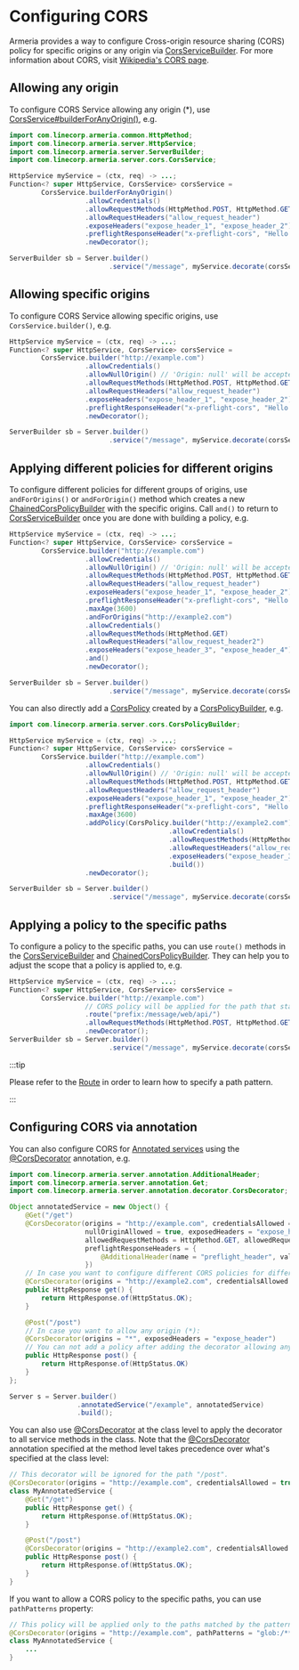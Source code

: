 Configuring CORS
================

Armeria provides a way to configure Cross-origin resource sharing (CORS) policy for specific origins or
any origin via [CorsServiceBuilder](type). For more information about CORS,
visit [Wikipedia's CORS page](https://en.wikipedia.org/wiki/Cross-origin_resource_sharing).

## Allowing any origin

To configure CORS Service allowing any origin (*), use [CorsService#builderForAnyOrigin()](type), e.g.

```java
import com.linecorp.armeria.common.HttpMethod;
import com.linecorp.armeria.server.HttpService;
import com.linecorp.armeria.server.ServerBuilder;
import com.linecorp.armeria.server.cors.CorsService;

HttpService myService = (ctx, req) -> ...;
Function<? super HttpService, CorsService> corsService =
        CorsService.builderForAnyOrigin()
                   .allowCredentials()
                   .allowRequestMethods(HttpMethod.POST, HttpMethod.GET)
                   .allowRequestHeaders("allow_request_header")
                   .exposeHeaders("expose_header_1", "expose_header_2")
                   .preflightResponseHeader("x-preflight-cors", "Hello CORS")
                   .newDecorator();

ServerBuilder sb = Server.builder()
                         .service("/message", myService.decorate(corsService));
```

## Allowing specific origins

To configure CORS Service allowing specific origins, use `CorsService.builder()`, e.g.

```java
HttpService myService = (ctx, req) -> ...;
Function<? super HttpService, CorsService> corsService =
        CorsService.builder("http://example.com")
                   .allowCredentials()
                   .allowNullOrigin() // 'Origin: null' will be accepted.
                   .allowRequestMethods(HttpMethod.POST, HttpMethod.GET)
                   .allowRequestHeaders("allow_request_header")
                   .exposeHeaders("expose_header_1", "expose_header_2")
                   .preflightResponseHeader("x-preflight-cors", "Hello CORS")
                   .newDecorator();

ServerBuilder sb = Server.builder()
                         .service("/message", myService.decorate(corsService));
```

## Applying different policies for different origins

To configure different policies for different groups of origins, use `andForOrigins()` or `andForOrigin()`
method which creates a new [ChainedCorsPolicyBuilder](type) with the specific origins.
Call `and()` to return to [CorsServiceBuilder](type) once you are done with building a policy, e.g.

```java
HttpService myService = (ctx, req) -> ...;
Function<? super HttpService, CorsService> corsService =
        CorsService.builder("http://example.com")
                   .allowCredentials()
                   .allowNullOrigin() // 'Origin: null' will be accepted.
                   .allowRequestMethods(HttpMethod.POST, HttpMethod.GET)
                   .allowRequestHeaders("allow_request_header")
                   .exposeHeaders("expose_header_1", "expose_header_2")
                   .preflightResponseHeader("x-preflight-cors", "Hello CORS")
                   .maxAge(3600)
                   .andForOrigins("http://example2.com")
                   .allowCredentials()
                   .allowRequestMethods(HttpMethod.GET)
                   .allowRequestHeaders("allow_request_header2")
                   .exposeHeaders("expose_header_3", "expose_header_4")
                   .and()
                   .newDecorator();

ServerBuilder sb = Server.builder()
                         .service("/message", myService.decorate(corsService));
```

You can also directly add a [CorsPolicy](type) created by a [CorsPolicyBuilder](type), e.g.

```java
import com.linecorp.armeria.server.cors.CorsPolicyBuilder;

HttpService myService = (ctx, req) -> ...;
Function<? super HttpService, CorsService> corsService =
        CorsService.builder("http://example.com")
                   .allowCredentials()
                   .allowNullOrigin() // 'Origin: null' will be accepted.
                   .allowRequestMethods(HttpMethod.POST, HttpMethod.GET)
                   .allowRequestHeaders("allow_request_header")
                   .exposeHeaders("expose_header_1", "expose_header_2")
                   .preflightResponseHeader("x-preflight-cors", "Hello CORS")
                   .maxAge(3600)
                   .addPolicy(CorsPolicy.builder("http://example2.com")
                                        .allowCredentials()
                                        .allowRequestMethods(HttpMethod.GET)
                                        .allowRequestHeaders("allow_request_header2")
                                        .exposeHeaders("expose_header_3", "expose_header_4")
                                        .build())
                   .newDecorator();

ServerBuilder sb = Server.builder()
                         .service("/message", myService.decorate(corsService));
```

## Applying a policy to the specific paths

To configure a policy to the specific paths, you can use `route()` methods in the
[CorsServiceBuilder](type) and [ChainedCorsPolicyBuilder](type). They can help you to adjust the scope that
a policy is applied to, e.g.

```java
HttpService myService = (ctx, req) -> ...;
Function<? super HttpService, CorsService> corsService =
        CorsService.builder("http://example.com")
                   // CORS policy will be applied for the path that starts with '/message/web/api/'.
                   .route("prefix:/message/web/api/")
                   .allowRequestMethods(HttpMethod.POST, HttpMethod.GET)
                   .newDecorator();
ServerBuilder sb = Server.builder()
                         .service("/message", myService.decorate(corsService));
```

:::tip

Please refer to the [Route](type) in order to learn how to specify a path pattern.

:::

## Configuring CORS via annotation

You can also configure CORS for [Annotated services](/docs/server/annotated-service) using the
[@CorsDecorator](type) annotation, e.g.

```java
import com.linecorp.armeria.server.annotation.AdditionalHeader;
import com.linecorp.armeria.server.annotation.Get;
import com.linecorp.armeria.server.annotation.decorator.CorsDecorator;

Object annotatedService = new Object() {
    @Get("/get")
    @CorsDecorator(origins = "http://example.com", credentialsAllowed = true,
                   nullOriginAllowed = true, exposedHeaders = "expose_header",
                   allowedRequestMethods = HttpMethod.GET, allowedRequestHeaders = "allow_header",
                   preflightResponseHeaders = {
                       @AdditionalHeader(name = "preflight_header", value = "preflight_value")
                   })
    // In case you want to configure different CORS policies for different origins.
    @CorsDecorator(origins = "http://example2.com", credentialsAllowed = true)
    public HttpResponse get() {
        return HttpResponse.of(HttpStatus.OK);
    }

    @Post("/post")
    // In case you want to allow any origin (*):
    @CorsDecorator(origins = "*", exposedHeaders = "expose_header")
    // You can not add a policy after adding the decorator allowing any origin (*).
    public HttpResponse post() {
        return HttpResponse.of(HttpStatus.OK)
    }
};

Server s = Server.builder()
                 .annotatedService("/example", annotatedService)
                 .build();
```

You can also use [@CorsDecorator](type) at the class level to apply the decorator to all service methods in the class.
Note that the [@CorsDecorator](type) annotation specified at the method level takes precedence over what's specified
at the class level:

```java
// This decorator will be ignored for the path "/post".
@CorsDecorator(origins = "http://example.com", credentialsAllowed = true)
class MyAnnotatedService {
    @Get("/get")
    public HttpResponse get() {
        return HttpResponse.of(HttpStatus.OK);
    }

    @Post("/post")
    @CorsDecorator(origins = "http://example2.com", credentialsAllowed = true)
    public HttpResponse post() {
        return HttpResponse.of(HttpStatus.OK);
    }
}
```

If you want to allow a CORS policy to the specific paths, you can use `pathPatterns` property:

```java
// This policy will be applied only to the paths matched by the pattern.
@CorsDecorator(origins = "http://example.com", pathPatterns = "glob:/**/web/api", credentialsAllowed = true)
class MyAnnotatedService {
    ...
}
```
